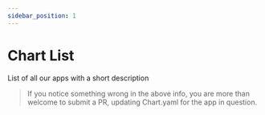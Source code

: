 ---
sidebar_position: 1
---

# Chart List

List of all our apps with a short description

<ChartsOverView />

> If you notice something wrong in the above info, you are more than welcome to submit a PR, updating Chart.yaml for the app in question.
